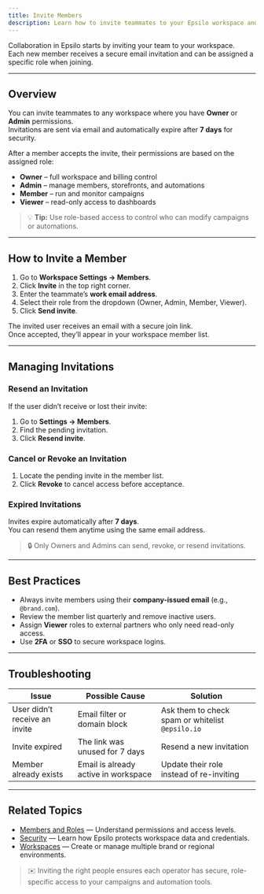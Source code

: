 ```yaml
---
title: Invite Members
description: Learn how to invite teammates to your Epsilo workspace and assign roles for collaboration.
---
```

Collaboration in Epsilo starts by inviting your team to your workspace.  
Each new member receives a secure email invitation and can be assigned a specific role when joining.

---

## Overview

You can invite teammates to any workspace where you have **Owner** or **Admin** permissions.  
Invitations are sent via email and automatically expire after **7 days** for security.

After a member accepts the invite, their permissions are based on the assigned role:
- **Owner** – full workspace and billing control  
- **Admin** – manage members, storefronts, and automations  
- **Member** – run and monitor campaigns  
- **Viewer** – read-only access to dashboards  

> 💡 **Tip:** Use role-based access to control who can modify campaigns or automations.

---

## How to Invite a Member

1. Go to **Workspace Settings → Members**.  
2. Click **Invite** in the top right corner.  
3. Enter the teammate’s **work email address**.  
4. Select their role from the dropdown (Owner, Admin, Member, Viewer).  
5. Click **Send invite**.

The invited user receives an email with a secure join link.  
Once accepted, they’ll appear in your workspace member list.

---

## Managing Invitations

### Resend an Invitation
If the user didn’t receive or lost their invite:
1. Go to **Settings → Members**.  
2. Find the pending invitation.  
3. Click **Resend invite**.

### Cancel or Revoke an Invitation
1. Locate the pending invite in the member list.  
2. Click **Revoke** to cancel access before acceptance.

### Expired Invitations
Invites expire automatically after **7 days**.  
You can resend them anytime using the same email address.

> 🔒 Only Owners and Admins can send, revoke, or resend invitations.

---

## Best Practices

- Always invite members using their **company-issued email** (e.g., `@brand.com`).  
- Review the member list quarterly and remove inactive users.  
- Assign **Viewer** roles to external partners who only need read-only access.  
- Use **2FA** or **SSO** to secure workspace logins.  

---

## Troubleshooting

| Issue | Possible Cause | Solution |
|--------|----------------|-----------|
| User didn’t receive an invite | Email filter or domain block | Ask them to check spam or whitelist `@epsilo.io` |
| Invite expired | The link was unused for 7 days | Resend a new invitation |
| Member already exists | Email is already active in workspace | Update their role instead of re-inviting |

---

## Related Topics

- [Members and Roles](./members-and-roles) — Understand permissions and access levels.  
- [Security](./security) — Learn how Epsilo protects workspace data and credentials.  
- [Workspaces](./workspaces) — Create or manage multiple brand or regional environments.

> ✉️ Inviting the right people ensures each operator has secure, role-specific access to your campaigns and automation tools.
